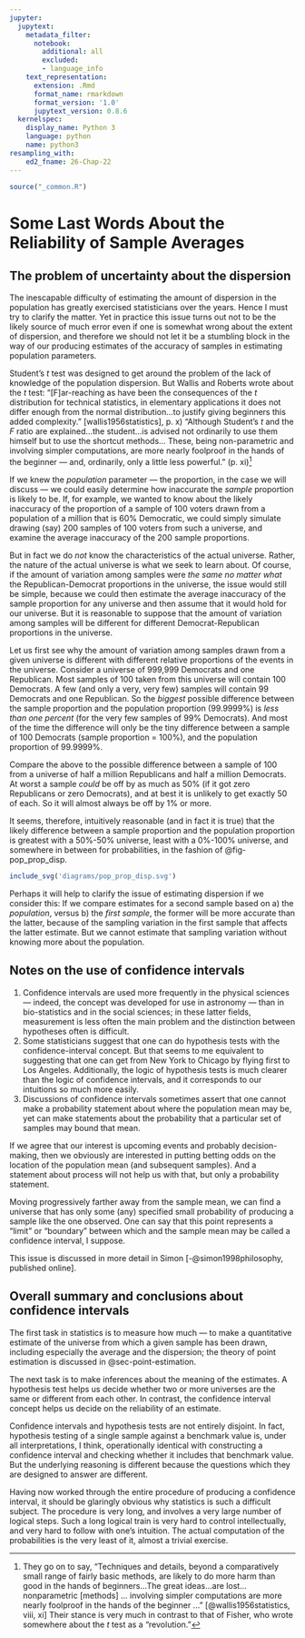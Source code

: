 ```yaml
---
jupyter:
  jupytext:
    metadata_filter:
      notebook:
        additional: all
        excluded:
        - language_info
    text_representation:
      extension: .Rmd
      format_name: rmarkdown
      format_version: '1.0'
      jupytext_version: 0.8.6
  kernelspec:
    display_name: Python 3
    language: python
    name: python3
resampling_with:
    ed2_fname: 26-Chap-22
---
```


```r
source("_common.R")
```

# Some Last Words About the Reliability of Sample Averages {#sec-reliability-average}

## The problem of uncertainty about the dispersion

The inescapable difficulty of estimating the amount of dispersion in the
population has greatly exercised statisticians over the years. Hence I must try
to clarify the matter. Yet in practice this issue turns out not to be the
likely source of much error even if one is somewhat wrong about the extent of
dispersion, and therefore we should not let it be a stumbling block in the way
of our producing estimates of the accuracy of samples in estimating population
parameters.

Student's *t* test was designed to get around the problem of the lack of
knowledge of the population dispersion. But Wallis and Roberts wrote about the
*t* test: "\[F\]ar-reaching as have been the consequences of the *t*
distribution for technical statistics, in elementary applications it does not
differ enough from the normal distribution...to justify giving beginners this
added complexity." [wallis1956statistics], p. x) "Although Student's *t* and
the *F* ratio are explained...the student...is advised not ordinarily to use
them himself but to use the shortcut methods... These, being non-parametric and
involving simpler computations, are more nearly foolproof in the hands of the
beginner — and, ordinarily, only a little less powerful." (p.
xi)[^wallis-continued]

[^wallis-continued]: They go on to say, "Techniques and details, beyond a
   comparatively small range of fairly basic methods, are likely to do more
   harm than good in the hands of beginners...The great ideas...are lost...
   nonparametric [methods] ... involving simpler computations are more nearly
   foolproof in the hands of the beginner ..." [@wallis1956statistics, viii,
   xi] Their stance is very much in contrast to that of Fisher, who wrote
   somewhere about the *t* test as a "revolution."

If we knew the *population* parameter — the proportion, in the case we will
discuss — we could easily determine how inaccurate the *sample* proportion is
likely to be. If, for example, we wanted to know about the likely inaccuracy of
the proportion of a sample of 100 voters drawn from a population of a million
that is 60% Democratic, we could simply simulate drawing (say) 200 samples of
100 voters from such a universe, and examine the average inaccuracy of the 200
sample proportions.

But in fact we do *not* know the characteristics of the actual universe.
Rather, the nature of the actual universe is what we seek to learn about. Of
course, if the amount of variation among samples were *the same no matter what*
the Republican-Democrat proportions in the universe, the issue would still be
simple, because we could then estimate the average inaccuracy of the sample
proportion for any universe and then assume that it would hold for our
universe. But it is reasonable to suppose that the amount of variation among
samples will be different for different Democrat-Republican proportions in the
universe.

Let us first see why the amount of variation among samples drawn from a given
universe is different with different relative proportions of the events in the
universe. Consider a universe of 999,999 Democrats and one Republican. Most
samples of 100 taken from this universe will contain 100 Democrats. A few (and
only a very, very few) samples will contain 99 Democrats and one Republican. So
the *biggest* possible difference between the sample proportion and the
population proportion (99.9999%) is *less than one percent* (for the very few
samples of 99% Democrats). And most of the time the difference will only be the
tiny difference between a sample of 100 Democrats (sample proportion = 100%),
and the population proportion of 99.9999%.

Compare the above to the possible difference between a sample of 100 from a
universe of half a million Republicans and half a million Democrats. At worst a
sample *could* be off by as much as 50% (if it got zero Republicans or zero
Democrats), and at best it is unlikely to get exactly 50 of each. So it will
almost always be off by 1% or more.

It seems, therefore, intuitively reasonable (and in fact it is true) that the
likely difference between a sample proportion and the population proportion is
greatest with a 50%-50% universe, least with a 0%-100% universe, and somewhere
in between for probabilities, in the fashion of @fig-pop_prop_disp.

```r
include_svg('diagrams/pop_prop_disp.svg')
```

Perhaps it will help to clarify the issue of estimating dispersion if we
consider this: If we compare estimates for a second sample based on a) the
*population*, versus b) the *first sample*, the former will be more accurate
than the latter, because of the sampling variation in the first sample that
affects the latter estimate. But we cannot estimate that sampling variation
without knowing more about the population.

## Notes on the use of confidence intervals

1.  Confidence intervals are used more frequently in the physical sciences —
    indeed, the concept was developed for use in astronomy — than in
    bio-statistics and in the social sciences; in these latter fields,
    measurement is less often the main problem and the distinction between
    hypotheses often is difficult.
2.  Some statisticians suggest that one can do hypothesis tests with the
    confidence-interval concept. But that seems to me equivalent to suggesting
    that one can get from New York to Chicago by flying first to Los Angeles.
    Additionally, the logic of hypothesis tests is much clearer than the logic
    of confidence intervals, and it corresponds to our intuitions so much more
    easily.
3.  Discussions of confidence intervals sometimes assert that one cannot make a
    probability statement about where the population mean may be, yet can make
    statements about the probability that a particular set of samples may bound
    that mean.

If we agree that our interest is upcoming events and probably decision-making,
then we obviously are interested in putting betting odds on the location of the
population mean (and subsequent samples). And a statement about process will
not help us with that, but only a probability statement.

Moving progressively farther away from the sample mean, we can find a universe
that has only some (any) specified small probability of producing a sample like
the one observed. One can say that this point represents a "limit" or
"boundary" between which and the sample mean may be called a confidence
interval, I suppose.

This issue is discussed in more detail in Simon [-@simon1998philosophy,
published online].

## Overall summary and conclusions about confidence intervals

The first task in statistics is to measure how much — to make a quantitative
estimate of the universe from which a given sample has been drawn, including
especially the average and the dispersion; the theory of point estimation is
discussed in @sec-point-estimation.

The next task is to make inferences about the meaning of the estimates. A
hypothesis test helps us decide whether two or more universes are the same or
different from each other. In contrast, the confidence interval concept helps
us decide on the reliability of an estimate.

Confidence intervals and hypothesis tests are not entirely disjoint. In fact,
hypothesis testing of a single sample against a benchmark value is, under all
interpretations, I think, operationally identical with constructing a
confidence interval and checking whether it includes that benchmark value. But
the underlying reasoning is different because the questions which they are
designed to answer are different.

Having now worked through the entire procedure of producing a confidence
interval, it should be glaringly obvious why statistics is such a difficult
subject. The procedure is very long, and involves a very large number of
logical steps. Such a long logical train is very hard to control
intellectually, and very hard to follow with one's intuition. The actual
computation of the probabilities is the very least of it, almost a trivial
exercise.
